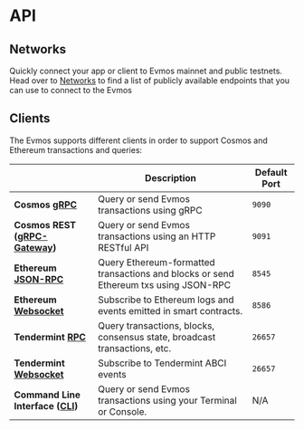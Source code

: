 # API

## Networks

Quickly connect your app or client to Evmos mainnet and public testnets. Head over to [Networks](./api/networks) to find a list of publicly available endpoints that you can use to connect to the Evmos

## Clients

The Evmos supports different clients in order to support Cosmos and Ethereum transactions and queries:

|                                                                                  | Description                                                                          | Default Port |
| -------------------------------------------------------------------------------- | ------------------------------------------------------------------------------------ | ------------ |
| **Cosmos [gRPC](./cosmos-grpc.md#cosmos-grpc)**                                  | Query or send Evmos transactions using gRPC                                          | `9090`       |
| **Cosmos REST ([gRPC-Gateway](./cosmos-grpc.md#cosmos-http-rest-grpc-gateway))** | Query or send Evmos transactions using an HTTP RESTful API                           | `9091`       |
| **Ethereum [JSON-RPC](./ethereum-json-rpc/index.md)**                            | Query Ethereum-formatted transactions and blocks or send Ethereum txs using JSON-RPC | `8545`       |
| **Ethereum [Websocket](./ethereum-json-rpc/index.md#ethereum-websocket)**                                    | Subscribe to Ethereum logs and events emitted in smart contracts.                    | `8586`       |
| **Tendermint [RPC](#tendermint-rpc)**                                            | Query transactions, blocks, consensus state, broadcast transactions, etc.            | `26657`      |
| **Tendermint [Websocket](#tendermint-websocket)**                                | Subscribe to Tendermint ABCI events                                                  | `26657`      |
| **Command Line Interface ([CLI](../../protocol/evmos-cli))**                     | Query or send Evmos transactions using your Terminal or Console.                     | N/A          |
